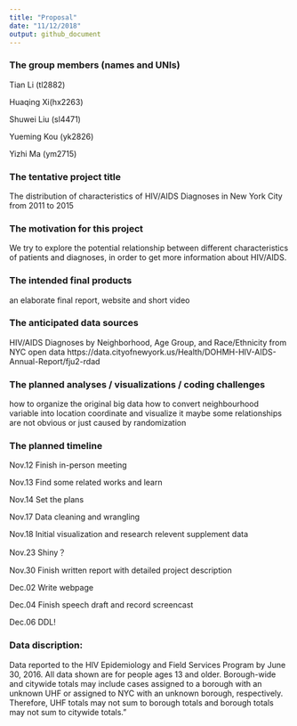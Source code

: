 ```yaml
---
title: "Proposal"
date: "11/12/2018"
output: github_document
---
```


### The group members (names and UNIs)

Tian Li (tl2882)

Huaqing Xi(hx2263)

Shuwei Liu (sl4471)

Yueming Kou (yk2826)

Yizhi Ma (ym2715)

### The tentative project title

The distribution of characteristics of HIV/AIDS Diagnoses in New York City from 2011 to 2015

### The motivation for this project

We try to explore the potential relationship between different characteristics of patients and diagnoses, in order to get more information about HIV/AIDS.

### The intended final products

an elaborate final report, website and short video

### The anticipated data sources

HIV/AIDS Diagnoses by Neighborhood, Age Group, and Race/Ethnicity
from NYC open data
https://data.cityofnewyork.us/Health/DOHMH-HIV-AIDS-Annual-Report/fju2-rdad

### The planned analyses / visualizations / coding challenges

how to organize the original big data 
how to convert neighbourhood variable into location coordinate and visualize it
maybe some relationships are not obvious or just caused by randomization

### The planned timeline

Nov.12 Finish in-person meeting

Nov.13 Find some related works and learn

Nov.14 Set the plans

Nov.17 Data cleaning and wrangling

Nov.18 Initial visualization and research relevent supplement data

Nov.23 Shiny？

Nov.30 Finish written report with detailed project description

Dec.02 Write webpage 

Dec.04 Finish speech draft and record screencast

Dec.06 DDL!

### Data discription:

 Data reported to the HIV Epidemiology and Field Services Program by June 30, 2016. All data shown are for people ages 13 and older. Borough-wide and citywide totals may include cases assigned to a borough with an unknown UHF or assigned to NYC with an unknown borough, respectively. Therefore, UHF totals may not sum to borough totals and borough totals may not sum to citywide totals."

